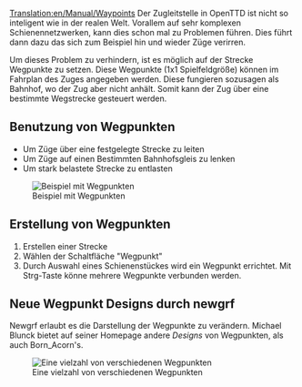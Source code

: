 [[Translation:en/Manual/Waypoints]]
Der Zugleitstelle in OpenTTD ist nicht so inteligent wie in der realen Welt. Vorallem auf sehr komplexen Schienennetzwerken, kann dies schon mal zu Problemen führen. Dies führt dann dazu das sich zum Beispiel hin und wieder Züge verirren.

Um dieses Problem zu verhindern, ist es möglich auf der Strecke Wegpunkte zu setzen. Diese Wegpunkte (1x1 Spielfeldgröße) können im Fahrplan des Zuges angegeben werden. Diese fungieren sozusagen als Bahnhof, wo der Zug aber nicht anhält. Somit kann der Zug über eine bestimmte Wegstrecke gesteuert werden.


== Benutzung von Wegpunkten ==
* Um Züge über eine festgelegte Strecke zu leiten
* Um Züge auf einen Bestimmten Bahnhofsgleis zu lenken
* Um stark belastete Strecke zu entlasten

[[File:en/Manual/Checkpoints.png|center|frame|Beispiel mit Wegpunkten]]


== Erstellung von Wegpunkten ==
# Erstellen einer Strecke
# Wählen der Schaltfläche "Wegpunkt"
# Durch Auswahl eines Schienenstückes wird ein Wegpunkt errichtet. Mit Strg-Taste könne mehrere Wegpunkte verbunden werden.


== Neue Wegpunkt Designs durch newgrf ==
Newgrf erlaubt es die Darstellung der Wegpunkte zu verändern. Michael Blunck bietet auf seiner Homepage andere ''Designs'' von Wegpunkten, als auch Born_Acorn's.

[[File:en/Manual/Newgrfwayp.png|center|frame|Eine vielzahl von verschiedenen Wegpunkten]]